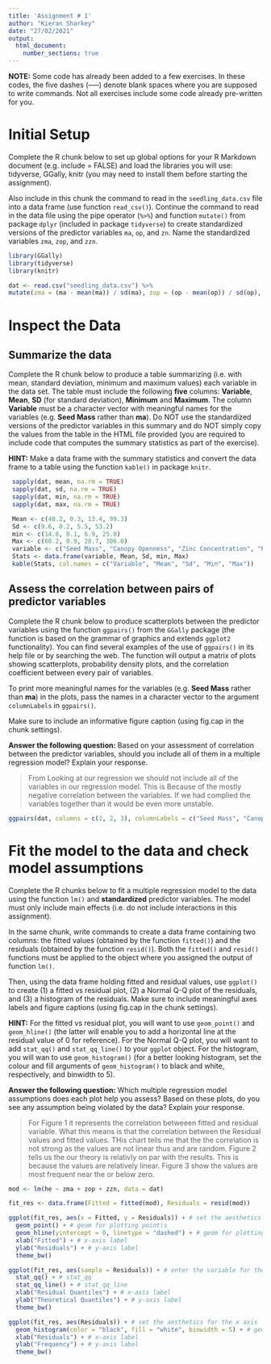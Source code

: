 ---
title: 'Assignment # 1'
author: "Kieran Sharkey"
date: "27/02/2021"
output: 
  html_document:
    number_sections: true
---

**NOTE:** Some code has already been added to a few exercises. In these codes, the five dashes (-----) denote blank spaces where you are supposed to write commands. Not all exercises include some code already pre-written for you.

# Initial Setup

Complete the R chunk below to set up global options for your R Markdown document (e.g. include = FALSE) and load the libraries you will use: tidyverse, GGally, knitr (you may need to install them before starting the assignment).

Also include in this chunk the command to read in the `seedling_data.csv` file into a data frame (use function `read_csv()`). Continue the command to read in the data file using the pipe operator (`%>%`) and function `mutate()` from package `dplyr` (included in package `tidyverse`) to create standardized versions of the predictor variables `ma`, `op`, and `zn`. Name the standardized variables `zma`, `zop`, and `zzn`.

```{r setup, include = FALSE}

library(GGally)
library(tidyverse)
library(knitr)

dat <- read.csv("seedling_data.csv") %>% 
mutate(zma = (ma - mean(ma)) / sd(ma), zop = (op - mean(op)) / sd(op), zzn= (zn -mean(zn)) / sd(zn))


```

# Inspect the Data

## Summarize the data

Complete the R chunk below to produce a table summarizing (i.e. with mean, standard deviation, minimum and maximum values) each variable in the data set. The table must include the following **five** columns: **Variable**, **Mean**, **SD** (for standard deviation), **Minimum** and **Maximum**. The column **Variable** must be a character vector with meaningful names for the variables (e.g. **Seed Mass** rather than **ma**). Do NOT use the standardized versions of the predictor variables in this summary and do NOT simply copy the values from the table in the HTML file provided (you are required to include code that computes the summary statistics as part of the exercise).

**HINT:** Make a data frame with the summary statistics and convert the data frame to a table using the function `kable()` in package `knitr`.

```{r data-summary, include = FALSE}
 sapply(dat, mean, na.rm = TRUE)
 sapply(dat, sd, na.rm = TRUE)
 sapply(dat, min, na.rm = TRUE)
 sapply(dat, max, na.rm = TRUE)

 Mean <- c(40.2, 0.3, 13.4, 99.3)
 Sd <- c(9.6, 0.2, 5.5, 53.2)
 min <- c(14.8, 0.1, 6.9, 25.0)
 Max <- c(60.2, 0.9, 28.7, 306.0)
 variable <- c("Seed Mass", "Canopy Openness", "Zinc Concentration", "Plant Height")
 Stats <- data.frame(variable, Mean, Sd, min, Max)
 kable(Stats, col.names = c("Variable", "Mean", "Sd", "Min", "Max"))
```

## Assess the correlation between pairs of predictor variables

Complete the R chunk below to produce scatterplots between the predictor variables using the function `ggpairs()` from the `GGally` package (the function is based on the grammar of graphics and extends `ggplot2` functionality). You can find several examples of the use of `ggpairs()` in its help file or by searching the web. The function will output a matrix of plots showing scatterplots, probability density plots, and the correlation coefficient between every pair of variables. 

To print more meaningful names for the variables (e.g. **Seed Mass** rather than **ma**) in the plots, pass the names in a character vector to the argument `columnLabels` in `ggpairs()`.

Make sure to include an informative figure caption (using fig.cap in the chunk settings).

**Answer the following question:** Based on your assessment of correlation between the predictor variables, should you include all of them in a multiple regression model? Explain your response.

> From Looking at our regression we should not include all of the variables in our regression model. This is Because of the mostly negative correlation between the variables. If we had complied the variables together than it would be even more unstable. 

```{r correlation-plot, echo = FALSE, fig.cap = "Fig. 1. Correlation plots between pairs of the predictor variables Seed Mass, Canopy Openness, and Zinc Concentration."}
ggpairs(dat, columns = c(1, 2, 3), columnLabels = c("Seed Mass", "Canopy Openness", "Zinc concentration"))
```

# Fit the model to the data and check model assumptions

Complete the R chunks below to fit a multiple regression model to the data using the function `lm()` and  **standardized** predictor variables. The model must only include main effects (i.e. do not include interactions in this assignment).

In the same chunk, write commands to create a data frame containing two columns: the fitted values (obtained by the function `fitted()`) and the residuals (obtained by the function `resid()`). Both the `fitted()` and `resid()` functions must be applied to the object where you assigned the output of function `lm()`.

Then, using the data frame holding fitted and residual values, use `ggplot()` to create (1) a fitted vs residual plot, (2) a Normal Q-Q plot of the residuals, and (3) a histogram of the residuals. Make sure to include meaningful axes labels and figure captions (using fig.cap in the chunk settings).

**HINT:** For the fitted vs residual plot, you will want to use `geom_point()` and `geom_hline()` (the latter will enable you to add a horizontal line at the residual value of 0 for reference). For the Normal Q-Q plot, you will want to add `stat_qq()` and `stat_qq_line()` to your `ggplot` object. For the histogram, you will wan to use `geom_histogram()` (for a better looking histogram, set the colour and fill arguments of `geom_histogram()` to black and white, respectively, and binwidth to 5).

**Answer the following question:** Which multiple regression model assumptions does each plot help you assess? Based on these plots, do you see any assumption being violated by the data? Explain your response.

> For Figure 1 it represents the correlation betweeen fitted and residual variable. What this means is that the correlation between the Residual values and fitted values. THis chart tells me that the the correlation is not strong as the values are not linear thus and are random. 
Figure 2 tells us the our theory is relativly on par with the results. This is because the values are relatively linear.
Figure 3 show the values are most frequent near the or below zero. 


  
```{r fit-model, include = FALSE}

mod <- lm(he ~ zma + zop + zzn, data = dat)

fit_res <- data.frame(Fitted = fitted(mod), Residuals = resid(mod))

```

```{r fit-res, echo = FALSE, fig.cap = "Fig. 2. Fitted versus residual plot."}
ggplot(fit_res, aes(x = Fitted, y = Residuals)) + # set the aesthetics for the x and y axes
  geom_point() + # geom for plotting point\s
  geom_hline(yintercept = 0, linetype = "dashed") + # geom for plotting a horizontal line at zero
  xlab("Fitted") + # x-axis label
  ylab("Residuals") + # y-axis label
  theme_bw()
```
  
```{r q-q, echo = FALSE, fig.cap = "Fig. 3. Normal Q-Q plot of residuals."}
ggplot(fit_res, aes(sample = Residuals)) + # enter the variable for the aesthetics sample
  stat_qq() + # stat_qq
  stat_qq_line() + # stat_qq_line
  xlab("Residual Quantiles") + # x-axis label
  ylab("Theoretical Quantiles") + # y-axis label
  theme_bw()
```

```{r hist, echo = FALSE, fig.cap = "Fig. 4. Histogram of residuals."}
ggplot(fit_res, aes(Residuals)) + # set the aesthetics for the x axis
  geom_histogram(color = "black", fill = "white", binwidth = 5) + # geom for plotting a histogram
  xlab("Residuals") + # x-axis label
  ylab("Frequency") + # y-axis label
  theme_bw()
```

